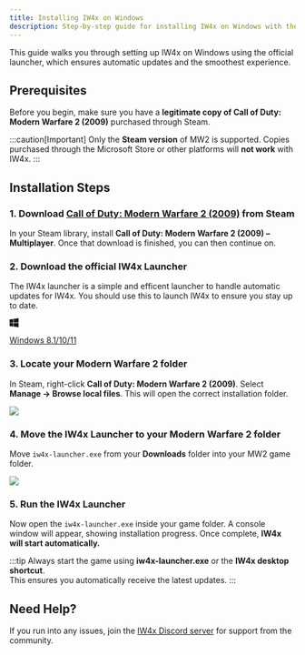 ```yaml
---
title: Installing IW4x on Windows
description: Step-by-step guide for installing IW4x on Windows with the official launcher.
---
```


This guide walks you through setting up IW4x on Windows using the official launcher, which ensures automatic updates and the smoothest experience.

## Prerequisites

Before you begin, make sure you have a **legitimate copy of Call of Duty: Modern Warfare 2 (2009)** purchased through Steam.

:::caution[Important]
Only the **Steam version** of MW2 is supported. Copies purchased through the Microsoft Store or other platforms will **not work** with IW4x.
:::

## Installation Steps

### 1. Download [Call of Duty: Modern Warfare 2 (2009)](https://store.steampowered.com/app/10180/Call_of_Duty_Modern_Warfare_2_2009/) from Steam
In your Steam library, install **Call of Duty: Modern Warfare 2 (2009) – Multiplayer**. Once that download is finished, you can then continue on.

### 2. Download the official IW4x Launcher
The IW4x launcher is a simple and efficent launcher to handle automatic updates for IW4x. You should use this to launch IW4x to ensure you stay up to date.

<a class="sl-link-button not-content primary astro-xwgiixxa" 
href="https://github.com/iw4x/launcher/releases/latest/download/iw4x-launcher.exe"> 
<svg aria-hidden="true" 
class="astro-xwgiixxa astro-c6vsoqas" width="16" height="16" viewBox="0 0 24 24" fill="currentColor" style="--sl-icon-size: 1.5rem;"><path d="M0.125 11.544L0.125 3.450L9.815 2.120L9.815 11.506L0.125 11.544ZM0.125 12.532L9.815 12.570L9.815 21.956L0.125 20.626L0.125 12.532ZM10.993 11.468L10.993 1.968L23.837 0.106L23.837 11.392L10.993 11.468ZM10.955 12.646L23.875 12.684L23.837 23.894L10.993 22.108L10.955 12.646Z"></path></svg> <p>Windows 8.1/10/11</p>  </a>

### 3. Locate your Modern Warfare 2 folder
In Steam, right-click **Call of Duty: Modern Warfare 2 (2009)**. Select **Manage → Browse local files**. This will open the correct installation folder.

<img src="/src/assets/manage_files.webp"></img>

### 4. Move the IW4x Launcher to your Modern Warfare 2 folder
Move `iw4x-launcher.exe` from your **Downloads** folder into your MW2 game folder.

<img src="/src/assets/drag_iw4x.webp"></img>

### 5. Run the IW4x Launcher
Now open the `iw4x-launcher.exe` inside your game folder. A console window will appear, showing installation progress. Once complete, **IW4x will start automatically.**

:::tip
Always start the game using **iw4x-launcher.exe** or the **IW4x desktop shortcut**.  
This ensures you automatically receive the latest updates.
:::

## Need Help?

If you run into any issues, join the [IW4x Discord server](https://discord.gg/your-invite) for support from the community.

